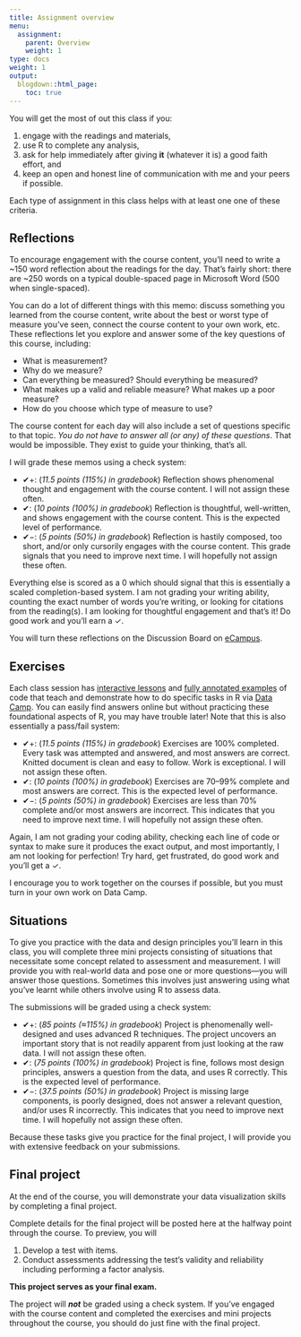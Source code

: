 ```yaml
---
title: Assignment overview
menu:
  assignment:
    parent: Overview
    weight: 1
type: docs
weight: 1
output:
  blogdown::html_page:
    toc: true
---
```


You will get the most of out this class if you:

1. engage with the readings and materials,
2. use R to complete any analysis,
3. ask for help immediately after giving **it** (whatever it is) a good faith effort, and
4. keep an open and honest line of communication with me and your peers if possible.

Each type of assignment in this class helps with at least one one of these criteria.

## Reflections

To encourage engagement with the course content, you'll need to write a ~150 word reflection about the readings for the day. That's fairly short: there are ~250 words on a typical double-spaced page in Microsoft Word (500 when single-spaced). 

You can do a lot of different things with this memo: discuss something you learned from the course content, write about the best or worst type of measure you've seen, connect the course content to your own work, etc. These reflections let you explore and answer some of the key questions of this course, including:

- What is measurement?
- Why do we measure?
- Can everything be measured? Should everything be measured?
- What makes up a valid and reliable measure? What makes up a poor measure?
- How do you choose which type of measure to use?

The course content for each day will also include a set of questions specific to that topic. *You do not have to answer all (or any) of these questions*. That would be impossible. They exist to guide your thinking, that's all.

I will grade these memos using a check system:

- ✔+: (*11.5 points (115%) in gradebook*) Reflection shows phenomenal thought and engagement with the course content. I will not assign these often.
- ✔: (*10 points (100%) in gradebook*) Reflection is thoughtful, well-written, and shows engagement with the course content. This is the expected level of performance.
- ✔−: (*5 points (50%) in gradebook*) Reflection is hastily composed, too short, and/or only cursorily engages with the course content. This grade signals that you need to improve next time. I will hopefully not assign these often.

Everything else is scored as a 0 which should signal that this is essentially a scaled completion-based system. I am not grading your writing ability, counting the exact number of words you're writing, or looking for citations from the reading(s). I am looking for thoughtful engagement and that's it! Do good work and you'll earn a ✓.

You will turn these reflections on the Discussion Board on [eCampus](https://ecampus.wvu.edu/webapps/login/).


## Exercises

Each class session has [interactive lessons](/lesson/) and [fully annotated examples](/example/) of code that teach and demonstrate how to do specific tasks in R via [Data Camp](https://www.datacamp.com/). You can easily find answers online but without practicing these foundational aspects of R, you may have trouble later! Note that this is also essentially a pass/fail system:

- ✔+: (*11.5 points (115%) in gradebook*) Exercises are 100% completed. Every task was attempted and answered, and most answers are correct. Knitted document is clean and easy to follow. Work is exceptional. I will not assign these often.
- ✔: (*10 points (100%) in gradebook*) Exercises are 70–99% complete and most answers are correct. This is the expected level of performance.
- ✔−: (*5 points (50%) in gradebook*) Exercises are less than 70% complete and/or most answers are incorrect. This indicates that you need to improve next time. I will hopefully not assign these often.

Again, I am not grading your coding ability, checking each line of code or syntax to make sure it produces the exact output, and most importantly, I am not looking for perfection! Try hard, get frustrated, do good work and you'll get a ✓.

I encourage you to work together on the courses if possible, but you must turn in your own work on Data Camp.


## Situations

To give you practice with the data and design principles you'll learn in this class, you will complete three mini projects consisting of situations that necessitate some concept related to assessment and measurement. I will provide you with real-world data and pose one or more questions—you will answer those questions. Sometimes this involves just answering using what you've learnt while others involve using R to assess data.

The submissions will be graded using a check system:

- ✔+: (*85 points (≈115%) in gradebook*) Project is phenomenally well-designed and uses advanced R techniques. The project uncovers an important story that is not readily apparent from just looking at the raw data. I will not assign these often.
- ✔: (*75 points (100%) in gradebook*) Project is fine, follows most design principles, answers a question from the data, and uses R correctly. This is the expected level of performance.
- ✔−: (*37.5 points (50%) in gradebook*) Project is missing large components, is poorly designed, does not answer a relevant question, and/or uses R incorrectly. This indicates that you need to improve next time. I will hopefully not assign these often.

Because these tasks give you practice for the final project, I will provide you with extensive feedback on your submissions.


## Final project

At the end of the course, you will demonstrate your data visualization skills by completing a final project.

Complete details for the final project will be posted here at the halfway point through the course. To preview, you will

1. Develop a test with items.
2. Conduct assessments addressing the test's validity and reliability including performing a factor analysis.

**This project serves as your final exam.**

The project will ***not*** be graded using a check system. If you've engaged with the course content and completed the exercises and mini projects throughout the course, you should do just fine with the final project.
